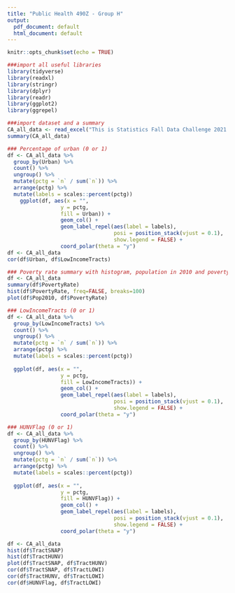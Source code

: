 ```yaml
---
title: "Public Health 490Z - Group H"
output:
  pdf_document: default
  html_document: default
---
```


```r
knitr::opts_chunk$set(echo = TRUE)
```

```r
###import all useful libraries 
library(tidyverse)
library(readxl)
library(stringr)
library(dplyr)
library(readr)
library(ggplot2)
library(ggrepel)
```

```r
###import dataset and a summary
CA_all_data <- read_excel("This is Statistics Fall Data Challenge 2021 Dataset_ Food Access Research Atlas Data 2019-ASAFDC 2021.xlsx", sheet = 8)
summary(CA_all_data)
```

```r
### Percentage of urban (0 or 1)
df <- CA_all_data %>%
  group_by(Urban) %>%
  count() %>%
  ungroup() %>%
  mutate(pctg = `n` / sum(`n`)) %>%
  arrange(pctg) %>%
  mutate(labels = scales::percent(pctg))
    ggplot(df, aes(x = "", 
                 y = pctg, 
                 fill = Urban)) + 
                 geom_col() + 
                 geom_label_repel(aes(label = labels),
                                  posi = position_stack(vjust = 0.1),
                                  show.legend = FALSE) +
                 coord_polar(theta = "y")
df <- CA_all_data
cor(df$Urban, df$LowIncomeTracts)
```

```r
### Poverty rate summary with histogram, population in 2010 and poverty rate
df <- CA_all_data
summary(df$PovertyRate)
hist(df$PovertyRate, freq=FALSE, breaks=100)
plot(df$Pop2010, df$PovertyRate)
```

```r
### LowIncomeTracts (0 or 1)
df <- CA_all_data %>%
  group_by(LowIncomeTracts) %>%
  count() %>%
  ungroup() %>%
  mutate(pctg = `n` / sum(`n`)) %>%
  arrange(pctg) %>%
  mutate(labels = scales::percent(pctg))
  
  ggplot(df, aes(x = "", 
                 y = pctg, 
                 fill = LowIncomeTracts)) + 
                 geom_col() + 
                 geom_label_repel(aes(label = labels),
                                  posi = position_stack(vjust = 0.1),
                                  show.legend = FALSE) +
                 coord_polar(theta = "y")
```

```r
### HUNVFlag (0 or 1)
df <- CA_all_data %>%
  group_by(HUNVFlag) %>%
  count() %>%
  ungroup() %>%
  mutate(pctg = `n` / sum(`n`)) %>%
  arrange(pctg) %>%
  mutate(labels = scales::percent(pctg))
  
  ggplot(df, aes(x = "", 
                 y = pctg, 
                 fill = HUNVFlag)) + 
                 geom_col() + 
                 geom_label_repel(aes(label = labels),
                                  posi = position_stack(vjust = 0.1),
                                  show.legend = FALSE) +
                 coord_polar(theta = "y")
```

```r
df <- CA_all_data
hist(df$TractSNAP)
hist(df$TractHUNV)
plot(df$TractSNAP, df$TractHUNV)
cor(df$TractSNAP, df$TractLOWI)
cor(df$TractHUNV, df$TractLOWI)
cor(df$HUNVFlag, df$TractLOWI)
```



